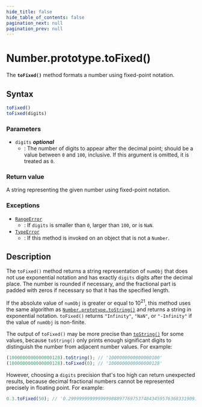 ```yaml
---
hide_title: false
hide_table_of_contents: false
pagination_next: null
pagination_prev: null
---
```

# Number.prototype.toFixed()

The **`toFixed()`** method formats a number using fixed-point notation.

## Syntax

```js
toFixed()
toFixed(digits)
```

### Parameters

- `digits` _**optional**_
  - : The number of digits to appear after the decimal point; should be a value between `0` and `100`, inclusive. If this argument is omitted, it is treated as `0`.

### Return value

A string representing the given number using fixed-point notation.

### Exceptions

- [`RangeError`](../../../globals/RangeError/RangeError.mdx)
  - : If `digits` is smaller than `0`, larger than `100`, or is `NaN`.
- [`TypeError`](../../../globals/TypeError/TypeError.mdx)
  - : If this method is invoked on an object that is not a `Number`.

## Description

The `toFixed()` method returns a string representation of `numObj` that does not use exponential notation and has exactly `digits` digits after the decimal place. The number is rounded if necessary, and the fractional part is padded with zeros if necessary so that it has the specified length.

If the absolute value of `numObj` is greater or equal to 10<sup>21</sup>, this method uses the same algorithm as [`Number.prototype.toString()`](../../../globals/Number/prototype/toString.mdx) and returns a string in exponential notation. `toFixed()` returns `"Infinity"`, `"NaN"`, or `"-Infinity"` if the value of `numObj` is non-finite.

The output of `toFixed()` may be more precise than [`toString()`](../../../globals/Number/prototype/toString.mdx) for some values, because `toString()` only prints enough significant digits to distinguish the number from adjacent number values. For example:

```js
(1000000000000000128).toString(); // '1000000000000000100'
(1000000000000000128).toFixed(0); // '1000000000000000128'
```

However, choosing a `digits` precision that's too high can return unexpected results, because decimal fractional numbers cannot be represented precisely in floating point. For example:

```js
0.3.toFixed(50); // '0.29999999999999998889776975374843459576368331909180'
```
